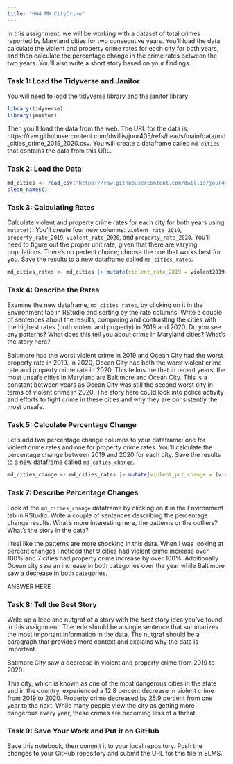 ```yaml
---
title: "HW4 MD CityCrime"
---
```


In this assignment, we will be working with a dataset of total crimes reported by Maryland cities for two consecutive years. You'll load the data, calculate the violent and property crime rates for each city for both years, and then calculate the percentage change in the crime rates between the two years. You'll also write a short story based on your findings.

### Task 1: Load the Tidyverse and Janitor

You will need to load the tidyverse library and the janitor library

```r
library(tidyverse)
library(janitor)
```

Then you'll load the data from the web. The URL for the data is: https://raw.githubusercontent.com/dwillis/jour405/refs/heads/main/data/md_cities_crime_2019_2020.csv. You will create a dataframe called `md_cities` that contains the data from this URL.

### Task 2: Load the Data

```r
md_cities <- read_csv("https://raw.githubusercontent.com/dwillis/jour405/refs/heads/main/data/md_cities_crime_2019_2020.csv") |> 
clean_names()
```
### Task 3: Calculating Rates

Calculate violent and property crime rates for each city for both years using `mutate()`. You'll create four new columns: `violent_rate_2019`, `property_rate_2019`, `violent_rate_2020`, and `property_rate_2020`. You'll need to figure out the proper unit rate, given that there are varying populations. There's no perfect choice; choose the one that works best for you. Save the results to a new dataframe called `md_cities_rates`.

```r
md_cities_rates <- md_cities |> mutate(violent_rate_2019 = violent2019/pop2019 * 1000, property_rate_2019 = property2019/pop2019 *1000, violent_rate_2020 = violent2020/pop2020 * 1000, property_rate_2020 = property2020/pop2020 *1000)
```

### Task 4: Describe the Rates

Examine the new dataframe, `md_cities_rates`, by clicking on it in the Environment tab in RStudio and sorting by the rate columns. Write a couple of sentences about the results, comparing and contrasting the cities with the highest rates (both violent and property) in 2019 and 2020. Do you see any patterns? What does this tell you about crime in Maryland cities? What's the story here?

Baltimore had the worst violent crime in 2019 and Ocean City had the worst property rate in 2019. In 2020, Ocean City had both the worst violent crime rate and property crime rate in 2020. This tellms me that in recent years, the most unsafe cities in Maryland are Baltimore and Ocean City. This is a constant between years as Ocean City was still the second worst city in terms of violent crime in 2020. The story here could look into police activity and efforts to fight crime in these cities and why they are consistently the most unsafe. 




### Task 5: Calculate Percentage Change

Let's add two percentage change columns to your dataframe: one for violent crime rates and one for property crime rates. You'll calculate the percentage change between 2019 and 2020 for each city. Save the results to a new dataframe called `md_cities_change`.

```r
md_cities_change <- md_cities_rates |> mutate(violent_pct_change = (violent_rate_2020 - violent_rate_2019)/violent_rate_2019 *100, property_pct_change = (property_rate_2020 - property_rate_2019)/property_rate_2019 *100)
```

### Task 7: Describe Percentage Changes

Look at the `md_cities_change` dataframe by clicking on it in the Environment tab in RStudio. Write a couple of sentences describing the percentage change results. What's more interesting here, the patterns or the outliers? What's the story in the data?

I feel like the patterns are more shocking in this data. When I was looking at percent changes I noticed that 9 cities had violent crime increase over 100% and 7 cities had property crime increase by over 100%. Additionally Ocean city saw an increase in both categories over the year while Baltimore saw a decrease in both categories.

ANSWER HERE

### Task 8: Tell the Best Story

Write up a lede and nutgraf of a story with the _best_ story idea you've found in this assignment. The lede should be a single sentence that summarizes the most important information in the data. The nutgraf should be a paragraph that provides more context and explains why the data is important.

Batimore City saw a decrease in violent and property crime from 2019 to 2020.

This city, which is known as one of the most dangerous cities in the state and in the country, experienced a 12.8 percent decrease in violent crime from 2019 to 2020. Property crime decreased by 25.9 percent from one year to the next. While many people view the city as getting more dangerous every year, these crimes are becoming less of a threat. 


### Task 9: Save Your Work and Put it on GitHub

Save this notebook, then commit it to your local repository. Push the changes to your GitHub repository and submit the URL for this file in ELMS.
